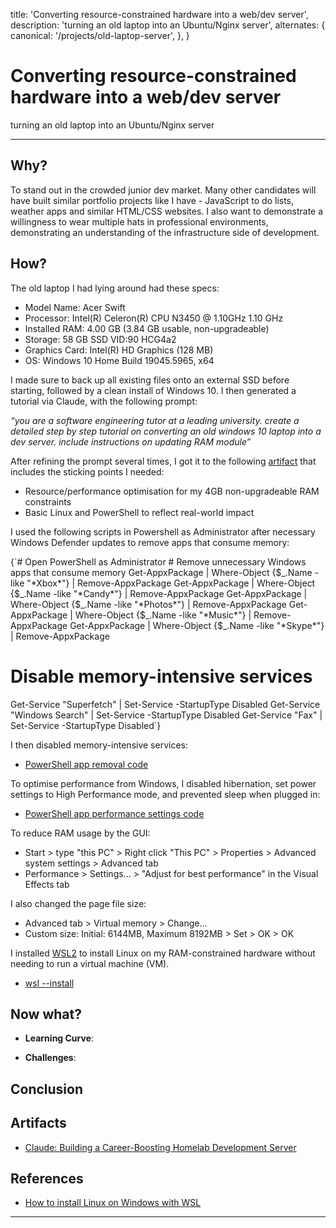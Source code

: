 
  title: 'Converting resource-constrained hardware into a web/dev server',
  description: 'turning an old laptop into an Ubuntu/Nginx server',
  alternates: {
    canonical: '/projects/old-laptop-server',
  },
}

<Cover
  src="https://images.pexels.com/photos/17484901/pexels-photo-17484901.png"
  alt="from pexels.com"
  caption="pexels.com"
/>

# Converting resource-constrained hardware into a web/dev server

turning an old laptop into an Ubuntu/Nginx server

---

## Why?

To stand out in the crowded junior dev market. Many other candidates will have built similar portfolio projects like I have - JavaScript to do lists, weather apps and similar HTML/CSS websites. I also want to demonstrate a willingness to wear multiple hats in professional environments, demonstrating an understanding of the infrastructure side of development.

## How?

The old laptop I had lying around had these specs:

- Model Name: Acer Swift
- Processor: Intel(R) Celeron(R) CPU N3450 @ 1.10GHz 1.10 GHz
- Installed RAM: 4.00 GB (3.84 GB usable, non-upgradeable)
- Storage: 58 GB SSD VID:90 HCG4a2
- Graphics Card: Intel(R) HD Graphics (128 MB)
- OS: Windows 10 Home Build 19045.5965, x64

I made sure to back up all existing files onto an external SSD before starting, followed by a clean install of Windows 10. I then generated a tutorial via Claude, with the following prompt:

_“you are a software engineering tutor at a leading university. create a detailed step by step tutorial on converting an old windows 10 laptop into a dev server. include instructions on updating RAM module”_

After refining the prompt several times, I got it to the following [artifact](https://claude.ai/public/artifacts/af8635e3-14e0-426a-bb4b-c7b11dec1efa) that includes the sticking points I needed:

- Resource/performance optimisation for my 4GB non-upgradeable RAM constraints
- Basic Linux and PowerShell to reflect real-world impact

I used the following scripts in Powershell as Administrator after necessary Windows Defender updates to remove apps that consume memory:

<CodeBlock title="Remove Windows Bloatware & Optimize Performance">
  {`# Open PowerShell as Administrator
  # Remove unnecessary Windows apps that consume memory
  Get-AppxPackage | Where-Object {$_.Name -like "*Xbox*"} | Remove-AppxPackage
  Get-AppxPackage | Where-Object {$_.Name -like "*Candy*"} | Remove-AppxPackage
  Get-AppxPackage | Where-Object {$_.Name -like "*Photos*"} | Remove-AppxPackage
  Get-AppxPackage | Where-Object {$_.Name -like "*Music*"} | Remove-AppxPackage
  Get-AppxPackage | Where-Object {$_.Name -like "*Skype*"} | Remove-AppxPackage

  # Disable memory-intensive services
  Get-Service "Superfetch" | Set-Service -StartupType Disabled
  Get-Service "Windows Search" | Set-Service -StartupType Disabled
  Get-Service "Fax" | Set-Service -StartupType Disabled`}
</CodeBlock>

I then disabled memory-intensive services:

- [PowerShell app removal code]()

To optimise performance from Windows, I disabled hibernation, set power settings to High Performance mode, and prevented sleep when plugged in:

- [PowerShell app performance settings code]()

To reduce RAM usage by the GUI:

- Start > type "this PC" > Right click "This PC" > Properties > Advanced system settings > Advanced tab
- Performance > Settings... > "Adjust for best performance" in the Visual Effects tab 

I also changed the page file size:

- Advanced tab > Virtual memory > Change...
- Custom size: Initial: 6144MB, Maximum 8192MB > Set > OK > OK

I installed [WSL2](https://learn.microsoft.com/en-us/windows/wsl/install) to install Linux on my RAM-constrained hardware without needing to run a virtual machine (VM). 

- [wsl --install]()


## Now what?

- **Learning Curve**:

- **Challenges**:

## Conclusion

## Artifacts

- [Claude: Building a Career-Boosting Homelab Development Server](https://claude.ai/public/artifacts/af8635e3-14e0-426a-bb4b-c7b11dec1efa)

## References

- [How to install Linux on Windows with WSL](https://learn.microsoft.com/en-us/windows/wsl/install)

---
